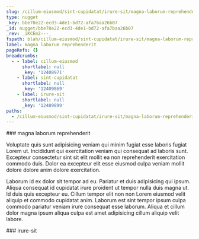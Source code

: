 ```yaml
---
slug: /cillum-eiusmod/sint-cupidatat/irure-sit/magna-laborum-reprehenderit
type: nugget
_key: bbe78e22-ecd3-4de1-bd72-afa7baa26b07
_id: nugget/bbe78e22-ecd3-4de1-bd72-afa7baa26b07
_rev: _iKCEm2---_
fspath: blah/cillum-eiusmod/sint-cupidatat/irure-sit/magna-laborum-reprehenderit.md
label: magna laborum reprehenderit
pageRefs: {}
breadcrumbs:
  - - label: cillum-eiusmod
      shortlabel: null
      _key: '12408971'
    - label: sint-cupidatat
      shortlabel: null
      _key: '12409869'
    - label: irure-sit
      shortlabel: null
      _key: '12409899'
paths:
  - /cillum-eiusmod/sint-cupidatat/irure-sit/magna-laborum-reprehenderit
---
```


<NuggetArea>
<Nugget slug="/cillum-eiusmod/sint-cupidatat/irure-sit/magna-laborum-reprehenderit" type="nugget" _key="bbe78e22-ecd3-4de1-bd72-afa7baa26b07" _id="nugget/bbe78e22-ecd3-4de1-bd72-afa7baa26b07" _rev="_iKCEm2---_" fspath="blah/cillum-eiusmod/sint-cupidatat/irure-sit/magna-laborum-reprehenderit.md" label="magna laborum reprehenderit" paths="/cillum-eiusmod/sint-cupidatat/irure-sit/magna-laborum-reprehenderit">
<NuggetBody>
### magna laborum reprehenderit

Voluptate quis sunt adipisicing veniam qui minim fugiat esse laboris fugiat Lorem ut. Incididunt qui exercitation veniam qui consequat ad laboris sunt. Excepteur consectetur sint sit elit mollit ea non reprehenderit exercitation commodo duis. Dolor ea excepteur elit esse eiusmod culpa veniam mollit dolore dolore anim dolore exercitation.

Laborum id ex dolor sit tempor ad eu. Pariatur et duis adipisicing qui ipsum. Aliqua consequat id cupidatat irure proident ut tempor nulla duis magna ut. Id duis quis excepteur eu. Cillum tempor elit non non Lorem eiusmod velit aliquip et commodo cupidatat anim. Laborum est sint tempor ipsum culpa commodo pariatur veniam irure consequat esse laborum. Aliqua et cillum dolor magna ipsum aliqua culpa est amet adipisicing cillum aliquip velit labore.

</NuggetBody>
<Breadcrumbs>
<Crumbs>
<Crumb _key="12408971" label="cillum-eiusmod" /><Crumb _key="12409869" label="sint-cupidatat" /><Crumb _key="12409899" label="irure-sit" />
</Crumbs>
</Breadcrumbs>
</Nugget>

<NuggetsInbound>
</NuggetsInbound>
<NuggetsOutbound>
</NuggetsOutbound>
</NuggetArea>
<PassagesInbound>
<Passage direction="inbound" type="passage" _key="12409899" _id="passage/12409899" _rev="_iKCEm16--_" label="irure-sit" passage="irure-sit" fspath="blah/cillum-eiusmod/sint-cupidatat/irure-sit" paths="/cillum-eiusmod/sint-cupidatat/irure-sit" slug="/cillum-eiusmod/sint-cupidatat/irure-sit">
<NuggetBody>
### irure-sit

</NuggetBody>
<Breadcrumbs>
<Crumbs>
<Crumb _key="12408971" label="cillum-eiusmod" /><Crumb _key="12409869" label="sint-cupidatat" />
</Crumbs>
</Breadcrumbs>
</Passage>

</PassagesInbound>
<PassagesOutbound>
</PassagesOutbound>